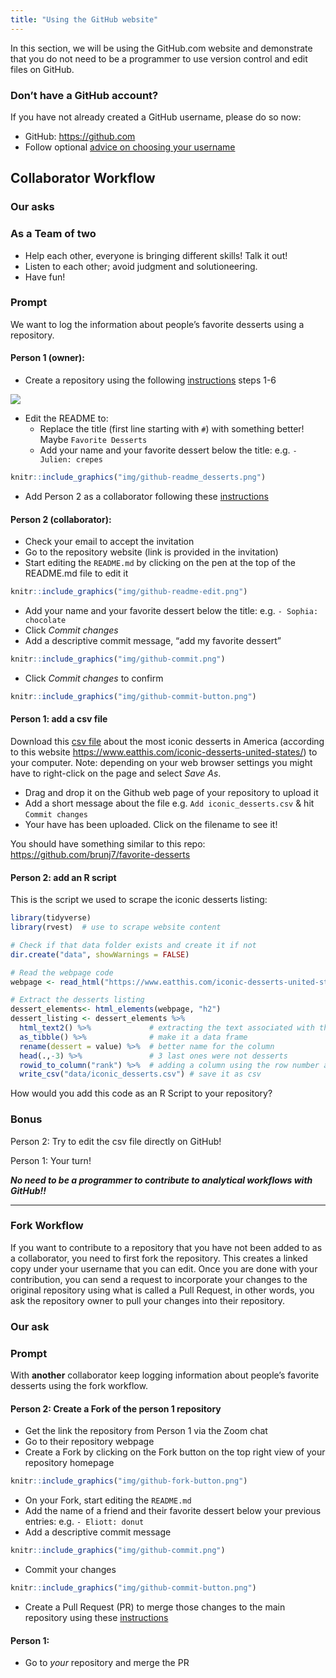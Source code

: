 ```yaml
---
title: "Using the GitHub website"
---
```


In this section, we will be using the GitHub.com website and demonstrate that you do not need to be a programmer to use version control and edit files on GitHub.

::: {.callout-note collapse=true}
### Don't have a GitHub account?

If you have not already created a GitHub username, please do so now:

- GitHub: <https://github.com>
- Follow optional [advice on choosing your username](https://happygitwithr.com/github-acct.html)
:::


## Collaborator Workflow

::: {.callout-tip}

### Our asks

### As a Team of two

- Help each other, everyone is bringing different skills! Talk it out!
- Listen to each other; avoid judgment and solutioneering.
- Have fun!


### Prompt

We want to log the information about people's favorite desserts using a repository.

:::


#### Person 1 (owner):

- Create a repository using the following  [instructions](https://docs.github.com/en/github/getting-started-with-github/create-a-repo) steps 1-6

![](img/github-dessert-repo.png)

- Edit the README to:
   - Replace the title (first line starting with `#`) with something better! Maybe `Favorite Desserts`
   - Add your name and your favorite dessert below the title: e.g.  ` - Julien: crepes`

```r
knitr::include_graphics("img/github-readme_desserts.png")
```

- Add Person 2 as a collaborator following these [instructions](https://docs.github.com/en/github/setting-up-and-managing-your-github-user-account/inviting-collaborators-to-a-personal-repository)


#### Person 2 (collaborator): 

- Check your email to accept the invitation
- Go to the repository website (link is provided in the invitation)
- Start editing the `README.md` by clicking on the pen at the top of the README.md file to edit it

```r
knitr::include_graphics("img/github-readme-edit.png")
```

- Add your name and your favorite dessert below the title: e.g.  ` - Sophia: chocolate`
- Click _Commit changes_
- Add a descriptive commit message, "add my favorite dessert"


```r
knitr::include_graphics("img/github-commit.png")
```

- Click _Commit changes_ to confirm

```r
knitr::include_graphics("img/github-commit-button.png")
```


#### Person 1: add a csv file

Download this [csv file](https://raw.githubusercontent.com/brunj7/eds214-handson-ghcollab/main/data/iconic_desserts.csv) about the most iconic desserts in America (according to this website <https://www.eatthis.com/iconic-desserts-united-states/>) to your computer. Note: depending on your web browser settings you might have to right-click on the page and select _Save As_.

- Drag and drop it on the Github web page of your repository to upload it
- Add a short message about the file e.g. `Add iconic_desserts.csv` & hit `Commit changes`
- Your have has been uploaded. Click on the filename to see it!

You should have something similar to this repo: <https://github.com/brunj7/favorite-desserts>


#### Person 2: add an R script

This is the script we used to scrape the iconic desserts listing: 

```r
library(tidyverse)
library(rvest)  # use to scrape website content

# Check if that data folder exists and create it if not
dir.create("data", showWarnings = FALSE)

# Read the webpage code
webpage <- read_html("https://www.eatthis.com/iconic-desserts-united-states/")

# Extract the desserts listing
dessert_elements<- html_elements(webpage, "h2")
dessert_listing <- dessert_elements %>% 
  html_text2() %>%             # extracting the text associated with this type of element of the webpage
  as_tibble() %>%              # make it a data frame
  rename(dessert = value) %>%  # better name for the column
  head(.,-3) %>%               # 3 last ones were not desserts 
  rowid_to_column("rank") %>%  # adding a column using the row number as proxy for the rank
  write_csv("data/iconic_desserts.csv") # save it as csv
```


How would you add this code as an R Script to your repository?


### Bonus 

Person 2: Try to edit the csv file directly on GitHub! 

Person 1: Your turn!

***No need to be a programmer to contribute to analytical workflows with GitHub!!***


<hr>


### Fork Workflow

If you want to contribute to a repository that you have not been added to as a collaborator, you need to first fork the repository. This creates a linked copy under your username that you can edit. Once you are done with your contribution, you can send a request to incorporate your changes to the original repository using what is called a Pull Request, in other words, you ask the repository owner to pull your changes into their repository.


::: {.callout-tip}

### Our ask




### Prompt

With **another** collaborator keep logging information about people's favorite desserts using the fork workflow.

:::

#### Person 2: Create a Fork of the person 1 repository

- Get the link the repository from Person 1 via the Zoom chat
- Go to their repository webpage
- Create a Fork by clicking on the Fork button on the top right view of your repository homepage

```r
knitr::include_graphics("img/github-fork-button.png")
```

- On your Fork, start editing the `README.md` 
- Add the name of a friend and their favorite dessert below your previous entries: e.g.  ` - Eliott: donut`
- Add a descriptive commit message

```r
knitr::include_graphics("img/github-commit.png")
```

- Commit your changes

```r
knitr::include_graphics("img/github-commit-button.png")
```
- Create a Pull Request (PR) to merge those changes to the main repository using these [instructions](https://docs.github.com/en/pull-requests/collaborating-with-pull-requests/proposing-changes-to-your-work-with-pull-requests/creating-a-pull-request-from-a-fork)


#### Person 1:

- Go to *your* repository and merge the PR
